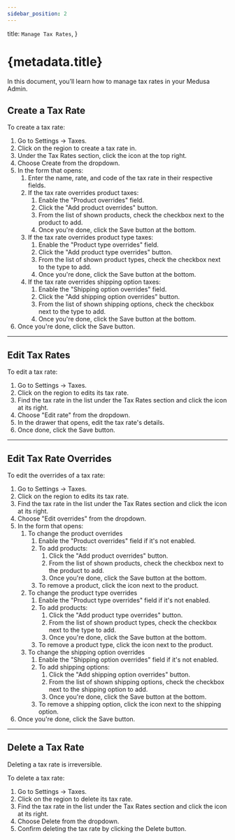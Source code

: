 ```yaml
---
sidebar_position: 2
---
```



  title: `Manage Tax Rates`,
}

# {metadata.title}

In this document, you’ll learn how to manage tax rates in your Medusa Admin.

## Create a Tax Rate

To create a tax rate:

1. Go to Settings → Taxes.
2. Click on the region to create a tax rate in.
3. Under the Tax Rates section, click the <InlineIcon Icon={EllipsisHorizontal} alt="three-dots" /> icon at the top right.
4. Choose Create from the dropdown.
5. In the form that opens:
    1. Enter the name, rate, and code of the tax rate in their respective fields.
    2. If the tax rate overrides product taxes:
        1. Enable the "Product overrides" field.
        2. Click the "Add product overrides" button.
        3. From the list of shown products, check the checkbox next to the product to add.
        4. Once you're done, click the Save button at the bottom.
    3. If the tax rate overrides product type taxes:
        1. Enable the "Product type overrides" field.
        2. Click the "Add product type overrides" button.
        3. From the list of shown product types, check the checkbox next to the type to add.
        4. Once you're done, click the Save button at the bottom.
    4. If the tax rate overrides shipping option taxes:
        1. Enable the "Shipping option overrides" field.
        2. Click the "Add shipping option overrides" button.
        3. From the list of shown shipping options, check the checkbox next to the type to add.
        4. Once you're done, click the Save button at the bottom.
6. Once you're done, click the Save button.

---

## Edit Tax Rates

To edit a tax rate:

1. Go to Settings → Taxes.
2. Click on the region to edits its tax rate.
3. Find the tax rate in the list under the Tax Rates section and click the <InlineIcon Icon={EllipsisHorizontal} alt="three-dots" /> icon at its right.
4. Choose "Edit rate" from the dropdown.
5. In the drawer that opens, edit the tax rate's details.
6. Once done, click the Save button.

---

## Edit Tax Rate Overrides

To edit the overrides of a tax rate:

1. Go to Settings → Taxes.
2. Click on the region to edits its tax rate.
3. Find the tax rate in the list under the Tax Rates section and click the <InlineIcon Icon={EllipsisHorizontal} alt="three-dots" /> icon at its right.
4. Choose "Edit overrides" from the dropdown.
5. In the form that opens:
    1. To change the product overrides
        1. Enable the "Product overrides" field if it's not enabled.
        2. To add products:
            1. Click the "Add product overrides" button.
            2. From the list of shown products, check the checkbox next to the product to add.
            3. Once you're done, click the Save button at the bottom.
        3. To remove a product, click the <InlineIcon Icon={XMark} alt="X" /> icon next to the product.
    2. To change the product type overrides
        1. Enable the "Product type overrides" field if it's not enabled.
        2. To add products:
            1. Click the "Add product type overrides" button.
            2. From the list of shown product types, check the checkbox next to the type to add.
            3. Once you're done, click the Save button at the bottom.
        3. To remove a product type, click the <InlineIcon Icon={XMark} alt="X" /> icon next to the product.
    3. To change the shipping option overrides
        1. Enable the "Shipping option overrides" field if it's not enabled.
        2. To add shipping options:
            1. Click the "Add shipping option overrides" button.
            2. From the list of shown shipping options, check the checkbox next to the shipping option to add.
            3. Once you're done, click the Save button at the bottom.
        3. To remove a shipping option, click the <InlineIcon Icon={XMark} alt="X" /> icon next to the shipping option.
6. Once you're done, click the Save button.

---

## Delete a Tax Rate

<Note type="warning">

Deleting a tax rate is irreversible.

</Note>

To delete a tax rate:

1. Go to Settings → Taxes.
2. Click on the region to delete its tax rate.
3. Find the tax rate in the list under the Tax Rates section and click the <InlineIcon Icon={EllipsisHorizontal} alt="three-dots" /> icon at its right.
4. Choose Delete from the dropdown.
5. Confirm deleting the tax rate by clicking the Delete button.
